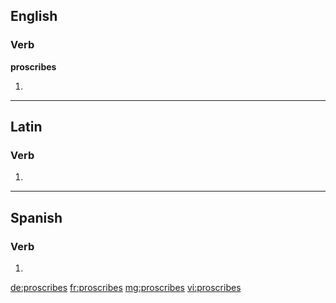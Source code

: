 ==English==

===Verb===
'''proscribes'''

# {{third-person singular of|proscribe}}

----

==Latin==

===Verb===
{{la-verb-form|prōscrībēs}}

# {{conjugation of|proscribo|prōscrībō|2|s|fut|act|ind|lang=la}}

----

==Spanish==

===Verb===
{{es-verb-form|proscribir}}

# {{es-verb form of|ending=ir|mood=indicative|tense=present|pers=2|formal=no|number=singular|proscribir}}

[[de:proscribes]]
[[fr:proscribes]]
[[mg:proscribes]]
[[vi:proscribes]]